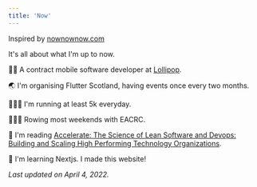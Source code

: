 ```yaml
---
title: 'Now'
---
```


Inspired by [nownownow.com](https://nownownow.com/about)

It's all about what I'm up to now.

👨‍💻 A contract mobile software developer at [Lollipop](https://lollipopai.com).

🌏 I'm organising Flutter Scotland, having events once every two months.

🏃🏻‍♂️ I'm running at least 5k everyday.

🚣🏻‍♂️ Rowing most weekends with EACRC.

📖 I'm reading [Accelerate: The Science of Lean Software and Devops: Building and Scaling High Performing Technology Organizations](https://amzn.to/3DFjxOK).

🌱 I'm learning Nextjs. I made this website!

_Last updated on April 4, 2022._
